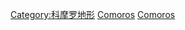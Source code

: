 {{Commonscat|Islands of Comoros}}

[[Category:科摩罗地形|Category:科摩罗地形]]
[[Category:各國島嶼|Comoros]]
[[Category:非洲島嶼|Comoros]]